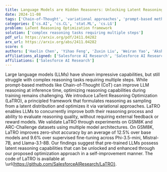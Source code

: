 ```yaml
---
title: Language Models are Hidden Reasoners: Unlocking Latent Reasoning Capabilities via Self-Rewarding
date: 2024-11-08
tags: ['Chain-of-Thought', 'variational approaches', 'prompt-based methods', 'complex reasoning tasks', 'zero-shot accuracy', 'LaTent Reasoning Optimization', 'large language models', 'latent reasoning capabilities']
categories: ['cs.AI', 'cs.CL', 'stat.ML', 'cs.LG']
problem: LaTent Reasoning Optimization framework
solution: ['complex reasoning tasks requiring multiple steps']
pdf_url: https://arxiv.org/pdf/2411.04282
arx_url: https://arxiv.org/abs/2411.04282
score: 6
authors: ['Haolin Chen', 'Yihao Feng', 'Zuxin Liu', 'Weiran Yao', 'Akshara Prabhakar', 'Shelby Heinecke', 'Ricky Ho', 'Phil Mui', 'Silvio Savarese', 'Caiming Xiong', 'Huan Wang']
affiliations_aligned: ['Salesforce AI Research', 'Salesforce AI Research', 'Salesforce AI Research', 'Salesforce AI Research', 'Salesforce AI Research', 'Salesforce AI Research', 'Salesforce AI Research', 'Salesforce AI Research', 'Salesforce AI Research', 'Salesforce AI Research', 'Salesforce AI Research']
affiliations: ['Salesforce AI Research']
---
```



Large language models (LLMs) have shown impressive capabilities, but still struggle with complex reasoning tasks requiring multiple steps. While prompt-based methods like Chain-of-Thought (CoT) can improve LLM reasoning at inference time, optimizing reasoning capabilities during training remains challenging. We introduce LaTent Reasoning Optimization (LaTRO), a principled framework that formulates reasoning as sampling from a latent distribution and optimizes it via variational approaches. LaTRO enables LLMs to concurrently improve both their reasoning process and ability to evaluate reasoning quality, without requiring external feedback or reward models. We validate LaTRO through experiments on GSM8K and ARC-Challenge datasets using multiple model architectures. On GSM8K, LaTRO improves zero-shot accuracy by an average of 12.5% over base models and 9.6% over supervised fine-tuning across Phi-3.5-mini, Mistral-7B, and Llama-3.1-8B. Our findings suggest that pre-trained LLMs possess latent reasoning capabilities that can be unlocked and enhanced through our proposed optimization approach in a self-improvement manner. The code of LaTRO is available at \url{https://github.com/SalesforceAIResearch/LaTRO}.